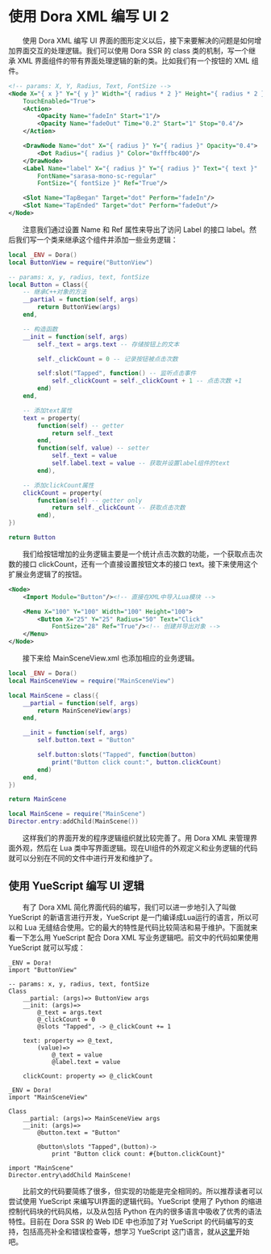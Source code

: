 
# 使用 Dora XML 编写 UI 2

&emsp;&emsp;使用 Dora XML 编写 UI 界面的图形定义以后，接下来要解决的问题是如何增加界面交互的处理逻辑。我们可以使用 Dora SSR 的 class 类的机制，写一个继承 XML 界面组件的带有界面处理逻辑的新的类。比如我们有一个按钮的 XML 组件。

```xml title="ButtonView.xml"
<!-- params: X, Y, Radius, Text, FontSize -->
<Node X="{ x }" Y="{ y }" Width="{ radius * 2 }" Height="{ radius * 2 }"
	TouchEnabled="True">
	<Action>
		<Opacity Name="fadeIn" Start="1"/>
		<Opacity Name="fadeOut" Time="0.2" Start="1" Stop="0.4"/>
	</Action>

	<DrawNode Name="dot" X="{ radius }" Y="{ radius }" Opacity="0.4">
		<Dot Radius="{ radius }" Color="0xfffbc400"/>
	</DrawNode>
	<Label Name="label" X="{ radius }" Y="{ radius }" Text="{ text }"
		FontName="sarasa-mono-sc-regular"
		FontSize="{ fontSize }" Ref="True"/>

	<Slot Name="TapBegan" Target="dot" Perform="fadeIn"/>
	<Slot Name="TapEnded" Target="dot" Perform="fadeOut"/>
</Node>
```

&emsp;&emsp;注意我们通过设置 Name 和 Ref 属性来导出了访问 Label 的接口 label。然后我们写一个类来继承这个组件并添加一些业务逻辑：

```lua title="Button.lua"
local _ENV = Dora()
local ButtonView = require("ButtonView")

-- params: x, y, radius, text, fontSize
local Button = Class({
	-- 继承C++对象的方法
	__partial = function(self, args)
		return ButtonView(args)
	end,

	-- 构造函数
	__init = function(self, args)
		self._text = args.text -- 存储按钮上的文本

		self._clickCount = 0 -- 记录按钮被点击次数

		self:slot("Tapped", function() -- 监听点击事件
			self._clickCount = self._clickCount + 1 -- 点击次数 +1
		end)
	end,

	-- 添加text属性
	text = property(
		function(self) -- getter
			return self._text
		end,
		function(self, value) -- setter
			self._text = value
			self.label.text = value -- 获取并设置label组件的text
		end),

	-- 添加clickCount属性
	clickCount = property(
		function(self) -- getter only
			return self._clickCount -- 获取点击次数
		end),
})

return Button
```

&emsp;&emsp;我们给按钮增加的业务逻辑主要是一个统计点击次数的功能，一个获取点击次数的接口 clickCount，还有一个直接设置按钮文本的接口 text。接下来使用这个扩展业务逻辑了的按钮。

```xml title="MainSceneView.xml"
<Node>
	<Import Module="Button"/><!-- 直接在XML中导入Lua模块 -->

	<Menu X="100" Y="100" Width="100" Height="100">
		<Button X="25" Y="25" Radius="50" Text="Click"
			FontSize="28" Ref="True"/><!-- 创建并导出对象 -->
	</Menu>
</Node>
```

&emsp;&emsp;接下来给 MainSceneView.xml 也添加相应的业务逻辑。

```lua title="MainScene.lua"
local _ENV = Dora()
local MainSceneView = require("MainSceneView")

local MainScene = class({
	__partial = function(self, args)
		return MainSceneView(args)
	end,

	__init = function(self, args)
		self.button.text = "Button"

		self.button:slots("Tapped", function(button)
			print("Button click count:", button.clickCount)
		end)
	end,
})

return MainScene
```

```lua title="init.lua"
local MainScene = require("MainScene")
Director.entry:addChild(MainScene())
```

&emsp;&emsp;这样我们的界面开发的程序逻辑组织就比较完善了。用 Dora XML 来管理界面外观，然后在 Lua 类中写界面逻辑。现在UI组件的外观定义和业务逻辑的代码就可以分别在不同的文件中进行开发和维护了。

## 使用 YueScript 编写 UI 逻辑

&emsp;&emsp;有了 Dora XML 简化界面代码的编写，我们可以进一步地引入了叫做 YueScript 的新语言进行开发，YueScript 是一门编译成Lua运行的语言，所以可以和 Lua 无缝结合使用。它的最大的特性是代码比较简洁和易于维护。下面就来看一下怎么用 YueScript 配合 Dora XML 写业务逻辑吧。前文中的代码如果使用 YueScript 就可以写成：

```yue title="Button.yue"
_ENV = Dora!
import "ButtonView"

-- params: x, y, radius, text, fontSize
Class
	__partial: (args)=> ButtonView args
	__init: (args)=>
		@_text = args.text
		@_clickCount = 0
		@slots "Tapped", -> @_clickCount += 1

	text: property => @_text,
		(value)=>
			@_text = value
			@label.text = value

	clickCount: property => @_clickCount
```

```yue title="MainScene.yue"
_ENV = Dora!
import "MainSceneView"

Class
	__partial: (args)=> MainSceneView args
	__init: (args)=>
		@button.text = "Button"

		@button\slots "Tapped",(button)->
			print "Button click count: #{button.clickCount}"
```

```yue title="init.yue"
import "MainScene"
Director.entry\addChild MainScene!
```

&emsp;&emsp;比前文的代码要简练了很多，但实现的功能是完全相同的。所以推荐读者可以尝试使用 YueScript 来编写UI界面的逻辑代码。YueScript 使用了 Python 的缩进控制代码块的代码风格，以及从包括 Python 在内的很多语言中吸收了优秀的语法特性。目前在 Dora SSR 的 Web IDE 中也添加了对 YueScript 的代码编写的支持，包括高亮补全和错误检查等，想学习 YueScript 这门语言，就从[这里](https://yuescript.org/doc)开始吧。
